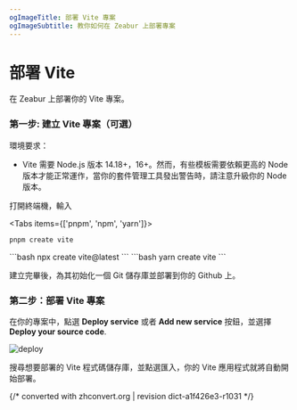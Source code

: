 ```yaml
---
ogImageTitle: 部署 Vite 專案
ogImageSubtitle: 教你如何在 Zeabur 上部署專案
---
```



# 部署 Vite

在 Zeabur 上部署你的 Vite 專案。

### 第一步: 建立 Vite 專案（可選）

環境要求：

- Vite 需要 Node.js 版本 14.18+，16+。然而，有些模板需要依賴更高的 Node 版本才能正常運作，當你的套件管理工具發出警告時，請注意升級你的 Node 版本。

打開終端機，輸入

<Tabs items={['pnpm', 'npm', 'yarn']}>
  <Tab>
```bash
pnpm create vite
```
  </Tab>
  <Tab>
```bash
npx create vite@latest
```
  </Tab>
  <Tab>
```bash
yarn create vite
```
  </Tab>
</Tabs>

建立完畢後，為其初始化一個 Git 儲存庫並部署到你的 Github 上。

### 第二步：部署 Vite 專案

在你的專案中，點選 **Deploy service** 或者 **Add new service** 按鈕，並選擇 **Deploy your source code**.

![deploy](/framework/deploy.png)

搜尋想要部署的 Vite 程式碼儲存庫，並點選匯入，你的 Vite 應用程式就將自動開始部署。

{/* converted with zhconvert.org | revision dict-a1f426e3-r1031 */}
